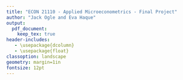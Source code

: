 ```yaml
---
title: "ECON 21110 - Applied Microeconometrics - Final Project"
author: "Jack Ogle and Eva Haque"
output:
  pdf_document:
    keep_tex: true
header-includes:
   - \usepackage{dcolumn}
   - \usepackage{float}
classoption: landscape
geometry: margin=1in
fontsize: 12pt
---
```


